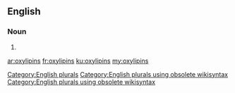 ==English==

===Noun===
{{head|en}}

# {{plural of|oxylipin}}

[[Category:English plurals]][[Category:English plurals using obsolete wikisyntax]][[Category:English plurals using obsolete wikisyntax]]

[[ar:oxylipins]]
[[fr:oxylipins]]
[[ku:oxylipins]]
[[my:oxylipins]]